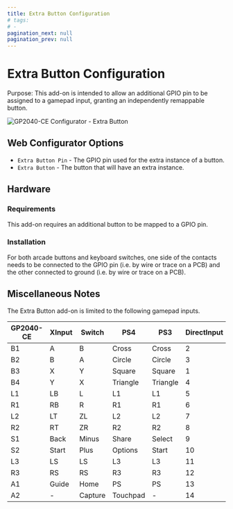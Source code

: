 ```yaml
---
title: Extra Button Configuration
# tags:
# -
pagination_next: null
pagination_prev: null
---
```


# Extra Button Configuration

Purpose: This add-on is intended to allow an additional GPIO pin to be assigned to a gamepad input, granting an independently remappable button.

![GP2040-CE Configurator - Extra Button](../assets/images/gpc-add-ons-extra-button.png)

## Web Configurator Options

- `Extra Button Pin` - The GPIO pin used for the extra instance of a button.
- `Extra Button` - The button that will have an extra instance.

## Hardware

### Requirements

This add-on requires an additional button to be mapped to a GPIO pin.

### Installation

For both arcade buttons and keyboard switches, one side of the contacts needs to be connected to the GPIO pin (i.e. by wire or trace on a PCB) and the other connected to ground (i.e. by wire or trace on a PCB).

## Miscellaneous Notes

The Extra Button add-on is limited to the following gamepad inputs.

| GP2040-CE | XInput | Switch  | PS4      | PS3      | DirectInput | Arcade |
| --------- | ------ | ------- | -------- | -------- | ----------- | ------ |
| B1        | A      | B       | Cross    | Cross    | 2           | K1     |
| B2        | B      | A       | Circle   | Circle   | 3           | K2     |
| B3        | X      | Y       | Square   | Square   | 1           | P1     |
| B4        | Y      | X       | Triangle | Triangle | 4           | P2     |
| L1        | LB     | L       | L1       | L1       | 5           | P4     |
| R1        | RB     | R       | R1       | R1       | 6           | P3     |
| L2        | LT     | ZL      | L2       | L2       | 7           | K4     |
| R2        | RT     | ZR      | R2       | R2       | 8           | K3     |
| S1        | Back   | Minus   | Share    | Select   | 9           | Coin   |
| S2        | Start  | Plus    | Options  | Start    | 10          | Start  |
| L3        | LS     | LS      | L3       | L3       | 11          | LS     |
| R3        | RS     | RS      | R3       | R3       | 12          | RS     |
| A1        | Guide  | Home    | PS       | PS       | 13          | Home   |
| A2        | -      | Capture | Touchpad | -        | 14          | -      |
